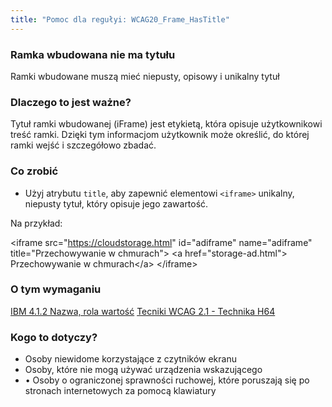 ```yaml
---
title: "Pomoc dla regułyi: WCAG20_Frame_HasTitle"
---
```


<div className="toolHelp">
<Row>
<Column colLg={16} colMd={8} colSm={4} className="toolHead">

### Ramka wbudowana nie ma tytułu

<div id="locLevel"></div>

Ramki wbudowane muszą mieć niepusty, opisowy i unikalny tytuł

</Column>
</Row>
<Row>
<Column colLg={11} colMd={5} colSm={4} className="toolMain">

### Dlaczego to jest ważne?

Tytuł ramki wbudowanej (iFrame)  jest etykietą, która opisuje użytkownikowi treść ramki. Dzięki tym informacjom użytkownik może określić, do której ramki wejść i szczegółowo zbadać. 


<div id="locSnippet"></div>

### Co zrobić

* Użyj atrybutu `title`, aby zapewnić elementowi `<iframe>` unikalny, niepusty tytuł, który opisuje jego zawartość.

Na przykład:

<CodeSnippet type="multi" light={true}>&lt;iframe src="https://cloudstorage.html" id="adiframe"
       name="adiframe" title="Przechowywanie w chmurach"&gt;
         &lt;a href="storage-ad.html"&gt; Przechowywanie w chmurach&lt;/a&gt;
&lt;/iframe&gt;</CodeSnippet>

</Column>
<Column colLg={5} colMd={3} colSm={4} className="toolLeft">

### O tym wymaganiu

[IBM 4.1.2 Nazwa, rola wartość](http://www.ibm.com/able/guidelines/ci162/name_role_value.html)
[Tecniki WCAG 2.1 - Technika H64](https://www.w3.org/WAI/WCAG21/Techniques/html/H64)

### Kogo to dotyczy?

 * Osoby niewidome korzystające z czytników ekranu
 * Osoby, które nie mogą używać urządzenia wskazującego
 * •	Osoby o ograniczonej sprawności ruchowej, które poruszają się po stronach internetowych za pomocą klawiatury

</Column>
</Row>
</div>

